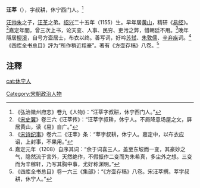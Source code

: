 '''汪莘'''（{{bd|1155年||1227年|}}），字叔耕，休宁西门人。<ref>《弘治徽州府志》卷九《人物》：“汪莘字叔耕，休宁西门人。”</ref>

[[汪帅朱|汪帅朱]]之子，[[汪革|汪革]]之弟。[[绍兴|绍兴]]二十五年（1155）生。早年居[[黄山|黄山]]，精研《[[易经|易经]]》。<ref>《[[宋史翼|宋史翼]]》卷三六《汪莘传》：“汪莘字叔耕，休宁人。不屑降意场屋之文，屏居黄山，读《易》自广。”</ref>嘉定年間，曾三次上书，论天变、人事、民穷、吏污之弊，惜朝廷不用。<ref>《[[宋诗纪事|宋诗纪事]]》卷六二《汪莘》条：“莘字叔耕，休宁人。嘉定中，以布衣应诏，上封事，不果用。”</ref>晚年隱居[[柳溪|柳溪]]，自号方壶居士，布衣以终。善写词，好吟[[苏轼|苏轼]]、[[朱敦儒|朱敦儒]]、[[辛弃疾|辛弃疾]]词。<ref>嘉定元年（1208）自序其词：“余于词喜三人，盖至东坡而一变，其豪妙之气，隐然流于言外，天然绝作，不假振作二变而为朱希真，多尘外之想。三变而为辛稼轩，乃写其胸中事，尤好称渊明。”</ref>《四库全书总目》評为“所作稍近粗豪”。著有《方壶存稿》八卷。<ref>《四库全书总目》卷一六三《集部》：“《方壶存稿》八卷。宋汪莘撰。莘字叔耕，休宁人。”</ref>

==注釋==
{{reflist|2}}

{{normdaten}}
{{DEFAULTSORT:wang xin}}
[[Category:宋朝政治人物|Category:宋朝政治人物]]
[[cat:休宁人|cat:休宁人]]